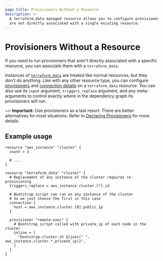 ```yaml
---
page_title: Provisioners Without a Resource
description: >-
  A terraform_data managed resource allows you to configure provisioners that
  are not directly associated with a single existing resource.
---
```


# Provisioners Without a Resource

If you need to run provisioners that aren't directly associated with a specific
resource, you can associate them with a `terraform_data`.

Instances of [`terraform_data`](/terraform/language/resources/terraform-data) are treated
like normal resources, but they don't do anything. Like with any other resource
type, you can configure [provisioners](/terraform/language/resources/provisioners/syntax)
and [connection details](/terraform/language/resources/provisioners/connection) on a
`terraform_data` resource. You can also use its `input` argument, `triggers_replace` argument, and any
meta-arguments to control exactly where in the dependency graph its
provisioners will run.

~> **Important:** Use provisioners as a last resort. There are better alternatives for most situations. Refer to
[Declaring Provisioners](/terraform/language/resources/provisioners/syntax) for more details.

## Example usage

```hcl
resource "aws_instance" "cluster" {
  count = 3

  # ...
}

resource "terraform_data" "cluster" {
  # Replacement of any instance of the cluster requires re-provisioning
  triggers_replace = aws_instance.cluster.[*].id

  # Bootstrap script can run on any instance of the cluster
  # So we just choose the first in this case
  connection {
    host = aws_instance.cluster.[0].public_ip
  }

  provisioner "remote-exec" {
    # Bootstrap script called with private_ip of each node in the cluster
    inline = [
      "bootstrap-cluster.sh ${join(" ", aws_instance.cluster.*.private_ip)}",
    ]
  }
}
```
